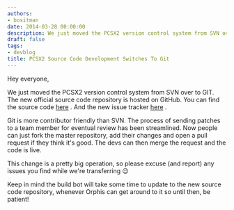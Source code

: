 ```yaml
---
authors:
- bositman
date: 2014-03-28 00:00:00
description: We just moved the PCSX2 version control system from SVN over to GIT
draft: false
tags:
- devblog
title: PCSX2 Source Code Development Switches To Git
---
```


Hey everyone,


We just moved the PCSX2 version control system from SVN over to GIT.
The new official source code repository is hosted on GitHub.
You can find the source code [here](https://github.com/PCSX2/pcsx2) .
And the new issue tracker [here](https://github.com/PCSX2/pcsx2/issues)
.

<!-- truncate -->

Git is more contributor friendly than SVN. The process of sending
patches to a team member for eventual review has been streamlined.
Now people can just fork the master repository, add their changes and
open a pull request if they think it's good. The devs can then merge
the request and the code is live.

This change is a pretty big operation, so please excuse (and report) any
issues you find while we're transferring
😉

Keep in mind the build bot will take some time to update to the new
source code repository, whenever Orphis can get around to it so until
then, be patient!
